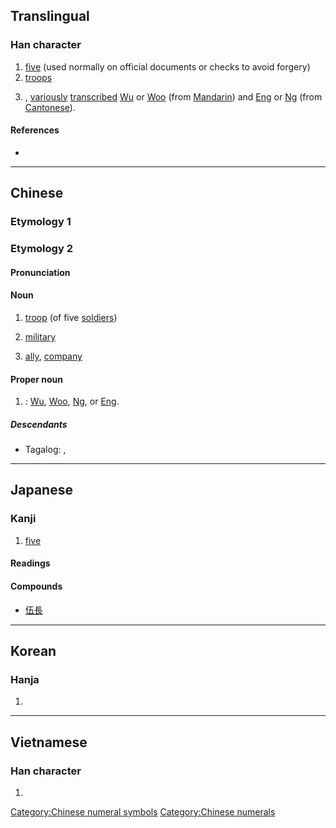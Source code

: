 {{character info/new}}
{{also|五}}
==Translingual==

===Han character===
{{Han char|rn=9|rad=人|as=04|sn=6|four=21217|canj=OMDM|ids=⿰亻五}}

# [[five]] (used normally on official documents or checks to avoid forgery)
# [[troops]]
# {{surname|lang=zh}}, [[variously]] [[transcribe]]d [[Wu]] or [[Woo]] (from [[Mandarin]]) and [[Eng]] or [[Ng]] (from [[Cantonese]]).

====References====
* {{Han ref|kx=0095.200|dkj=00435|dj=0202.040|hdz=10118.010|uh=4F0D|ud=20237|bh=A5EE|bd=42478}}

----

==Chinese==

===Etymology 1===
{{zh-see|五|v|five}}

===Etymology 2===
{{zh-forms}}

====Pronunciation====
{{zh-pron
|m=wǔ
|c=ng5
|h=
|mn=qz:gó͘/tw,xm,zz:ngó͘/qz:gǒ͘/tw,xm,zz:gō͘
|mn_note=ngó͘/gó͘ - literary; gō͘/gǒ͘ - vernacular
|w=
|mc=y
|oc=y
|ma=
|cat=n,propn
}}

====Noun====
{{zh-noun}}

# [[troop]] (of five [[soldiers]])
# {{lb|zh|figuratively}} [[military]]
# [[ally]], [[company]]

====Proper noun====
{{zh-proper noun}}

# {{surname|lang=zh|dot=}}: [[Wu]], [[Woo]], [[Ng]], or [[Eng]].

=====Descendants=====
* {{qualifier|Hokkien dialect}} Tagalog: {{l|tl|Go}}, {{l|tl|Wu}}

[[Category:Chinese numeral symbols]]
[[Category:Chinese numerals]]

----

==Japanese==

===Kanji===
{{ja-kanji|grade=n|rs=人04}}

# [[five]]

====Readings====
{{ja-readings
|goon=[[ご]] (go)
|kanon=[[ご]] (go)
|kun=[[いつつ]] ([[伍つ]], itsutsu)
|nanori=[[くみ]] (kumi), [[あつむ]] (atsumu)
}}

====Compounds====
{{top4}}
* [[伍長]]
{{mid4}}
{{mid4}}
{{mid4}}
{{bottom}}

----

==Korean==

===Hanja===
{{ko-hanja|hangeul=오|rv=o|mr=o}}

# {{defn|lang=ko|sort=人04}}

----

==Vietnamese==

===Han character===
{{vi-hantu|[[ngũ]]|rs=人04}}

# {{defn|lang=vi|sort=人04}}
